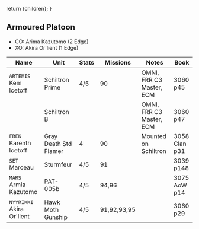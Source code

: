  return <Framework>{children}</Framework>;
}

## Armoured Platoon

- CO: Arima Kazutomo (2 Edge)
- XO: Akira Or'lient (1 Edge)

| Name                      | Unit                  | Stats | Missions    | Notes                    | Book          |
| ------------------------- | --------------------- | ----- | ----------- | ------------------------ | ------------- |
| `ARTEMIS` Kem Icetoff     | Schiltron Prime       | 4/5   | 90          | OMNI, FRR C3 Master, ECM | 3060 p45      |
|                           | Schiltron B           |       |             | OMNI, FRR C3 Master, ECM | 3060 p47      |
| `FREK` Karenth Icetoff    | Gray Death Std Flamer | 4     | 90          | Mounted on Schiltron     | 3058 Clan p31 |
| `SET` Marceau             | Sturmfeur             | 4/5   | 91          |                          | 3039 p148     |
| `MARS` Armia Kazutomo     | PAT-005b              | 4/5   | 94,96       |                          | 3075 AoW p14  |
| `NYYRIKKI` Akira Or'lient | Hawk Moth Gunship     | 4/5   | 91,92,93,95 |                          | 3060 p29      |
